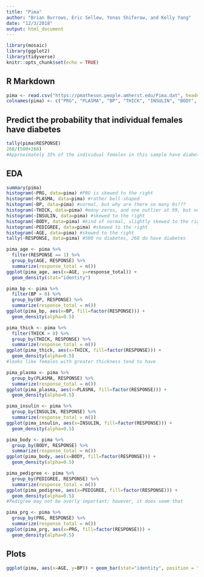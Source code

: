 ```yaml
---
title: "Pima"
author: "Brian Burrows, Eric Sellew, Yonas Shiferaw, and Kelly Yang"
date: "12/3/2018"
output: html_document
---
```


```r
library(mosaic)
library(ggplot2)
library(tidyverse)
knitr::opts_chunk$set(echo = TRUE)
```

## R Markdown


```r
pima <- read.csv("https://pmatheson.people.amherst.edu/Pima.dat", header=FALSE)
colnames(pima) <- c("PRG", "PLASMA", "BP", "THICK", "INSULIN", "BODY", "PEDIGREE", "AGE", "RESPONSE")
```

## Predict the probability that individual females have diabetes

```r
tally(pima$RESPONSE)
268/(500+268)
#Approximately 35% of the individual females in this sample have diabetes 
```

## EDA

```r
summary(pima)
histogram(~PRG, data=pima) #PRG is skewed to the right
histogram(~PLASMA, data=pima) #rather bell-shaped
histogram(~BP, data=pima) #normal, but why are there so many 0s???
histogram(~THICK, data=pima) #many zeros, and one outlier at 99, but normal otherwise
histogram(~INSULIN, data=pima) #skewed to the right
histogram(~BODY, data=pima) #kind of normal, slightly skewed to the right, many zeros
histogram(~PEDIGREE, data=pima) #skewed to the right
histogram(~AGE, data=pima) #skewed to the right
tally(~RESPONSE, data=pima) #500 no diabetes, 268 do have diabetes
```

```r
pima_age <- pima %>%
  filter(RESPONSE == 1) %>%
  group_by(AGE, RESPONSE) %>%
  summarize(response_total = n())
ggplot(pima_age, aes(x=AGE, y=response_total)) +
  geom_density(stat="identity")
```

```r
pima_bp <- pima %>%
  filter(BP > 0) %>%
  group_by(BP, RESPONSE) %>%
  summarize(response_total = n())
ggplot(pima_bp, aes(x=BP, fill=factor(RESPONSE))) +
  geom_density(alpha=0.5)
```


```r
pima_thick <- pima %>%
  filter(THICK > 0) %>%
  group_by(THICK, RESPONSE) %>%
  summarize(response_total = n())
ggplot(pima_thick, aes(x=THICK, fill=factor(RESPONSE))) +
  geom_density(alpha=0.5)
#looks like females with greater thickness tend to have 
```

```r
pima_plasma <- pima %>%
  group_by(PLASMA, RESPONSE) %>%
  summarize(response_total = n())
ggplot(pima_plasma, aes(x=PLASMA, fill=factor(RESPONSE))) +
  geom_density(alpha=0.5)
```

```r
pima_insulin <- pima %>%
  group_by(INSULIN, RESPONSE) %>%
  summarize(response_total = n())
ggplot(pima_insulin, aes(x=INSULIN, fill=factor(RESPONSE))) +
  geom_density(alpha=0.5)
```


```r
pima_body <- pima %>%
  group_by(BODY, RESPONSE) %>%
  summarize(response_total = n())
ggplot(pima_body, aes(x=BODY, fill=factor(RESPONSE))) +
  geom_density(alpha=0.5)
```

```r
pima_pedigree <- pima %>%
  group_by(PEDIGREE, RESPONSE) %>%
  summarize(response_total = n())
ggplot(pima_pedigree, aes(x=PEDIGREE, fill=factor(RESPONSE))) +
  geom_density(alpha=0.5)
#Pedigree may not be overly important; however, it does seem that 
```

```r
pima_prg <- pima %>%
  group_by(PRG, RESPONSE) %>%
  summarize(response_total = n())
ggplot(pima_prg, aes(x=PRG, fill=factor(RESPONSE))) +
  geom_density(alpha=0.5)
```


## Plots

```r
ggplot(pima, aes(x=AGE, y=BP)) + geom_bar(stat="identity", position = "dodge")
```


